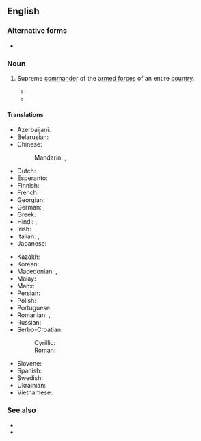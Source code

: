 {{also|commander-in-chief}}
==English==

===Alternative forms===
* {{alter|en|commander-in-chief}}

===Noun===
{{en-noun|commanders in chief}}

# {{senseid|en|Supreme commander of the armed forces of an entire country}} Supreme [[commander]] of the [[armed forces]] of an entire [[country]].
#* {{quote-book
|en
|year=c. 1600
|editor=
|author=Clement Edmundes
|title=Observations vpon Caesars Comentaries
|url=http://hdl.handle.net/2027/gri.ark:/13960/t8w98v00j?urlappend=%3Bseq=445
|publisher=
|location=
|isbn=
|page=175
|passage=For, [Scipio] being '''Commaunder in chiefe''', ouer an Armie; ([http://www.thelatinlibrary.com/caesar/bc3.shtml#57 Latin original]: ''praeesse autem suo nomine exercitui'')
}}
#* {{quote-book
|en
|year=1787
|author = [[w:Constitutional Convention (United States)|Philadelphia Convention]]
|passage=The President shall be '''Commander in Chief''' of the Army and Navy of the United States, and of the Militia of the several States, when called into the actual Service of the United States; he may require the Opinion, in writing, of the principal Officer in each of the executive Departments, upon any Subject relating to the Duties of their respective Offices, and he shall have Power to Grant Reprieves and Pardons for Offences against the United States, except in Cases of Impeachment.
|url=https://en.wikisource.org/wiki/Constitution_of_the_United_States_of_America#Section_2_2
|title=[[w:United States Constitution|Constitution of the United States of America]]
|location=Philadelphia
|chapter=Article II, Section 2
}}

====Translations====
{{trans-top|Supreme commander of the armed forces of an entire country}}
* Azerbaijani: {{t|az|ali baş komandan}}
* Belarusian: {{t|be|галоўнакама́ндуючы|m}}
* Chinese:
*: Mandarin: {{t+|cmn|總司令}}, {{t+|cmn|总司令|tr=zǒngsīlìng}}
* Dutch: {{t+|nl|opperbevelhebber|m}}
* Esperanto: {{t|eo|ĉefgeneralo}}
* Finnish: {{t|fi|puolustusvoimain ylipäällikkö}}
* French: {{t|fr|commandant en chef|m}}
* Georgian: {{t|ka|მთავარსარდალი}}
* German: {{t+|de|Oberbefehlshaber|m}}, {{t+|de|OB|m}}
* Greek: {{t+|el|αρχιστράτηγος|m}}
* Hindi: {{t+|hi|सेनापति|m}}, {{t|hi|कमांडर इन चीफ़|m}}
* Irish: {{t|ga|ardcheannasaí|m}}
* Italian: {{t|it|comandante in capo|m}}, {{t|it|comandate supremo|m}}
* Japanese: {{t|ja|最高指揮官|tr=さいこうしきかん, saikō shikikan}}
{{trans-mid}}
* Kazakh: {{t|kk|жоғарғы бас қолбасшы}}
* Korean: {{t|ko|총사령관 }}
* Macedonian: {{t|mk|главен команда́нт|m}}, {{t|mk|врховен команда́нт|m}}
* Malay: {{t|ms|ketua turus|m|c}} {{qualifier|Malaysian form}}
* Manx: {{t|gv|ard-anneyder|m}}
* Persian: {{t|fa|فرمانده کل قوا|tr=farmânde-ye kol-le qovâ}}
* Polish: {{t|pl|naczelny wódz|m}}
* Portuguese: {{t|pt|comandante-em-chefe|m|f}}
* Romanian: {{t|ro|comandantul suprem}}, {{t|ro|comandantul-șef }}
* Russian: {{t+|ru|главнокома́ндующий|m}}
* Serbo-Croatian:
*: Cyrillic: {{t|sh|во̏јсковођа|m}}
*: Roman: {{t+|sh|vȍjskovođa|m}}
* Slovene: {{t|sl|vrhovni poveljnik|m}}
* Spanish: {{t|es|comandante en jefe|m|f}}
* Swedish: {{t+|sv|överbefälhavare}}
* Ukrainian: {{t|uk|головнокома́ндувач|m}}
* Vietnamese: {{t+|vi|tổng tư lệnh }}
{{trans-bottom}}

===See also===
* {{l|en|shogun}}
* {{l|en|generalissimo}}
